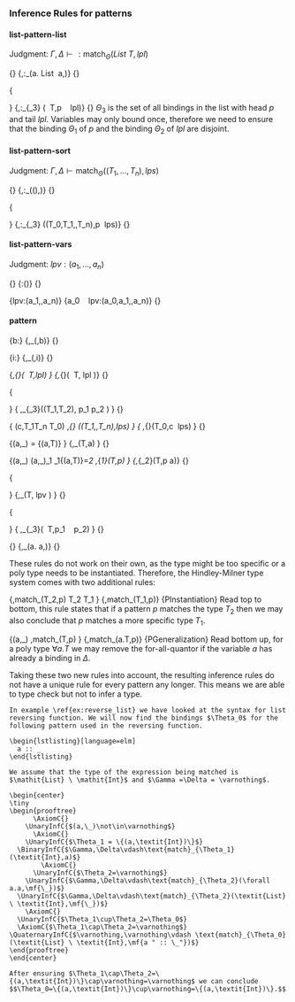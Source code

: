 ### Inference Rules for patterns

#### list-pattern-list

Judgment: $\Gamma,\Delta\vdash:\text{match}_\Theta (\mathit{List} \ T,lpl)$

\logicRule
{}
{\Gamma,\Delta\vdash:\text{match}_\varnothing (\forall a. List \ a,\mf{""})}
{}

\logicRule
{\begin{gathered}
\Gamma,\Delta\vdash:\text{match}_{\Theta_1} (T,p)\\
\Gamma,\Delta\vdash:\text{match}_{\Theta_2} (\mathit{List} \ T,lpl)\quad
\Theta_1\cap\Theta_2 = \varnothing\quad
\Theta_3 = \Theta_1\cup\Theta_2
\end{gathered}
}
{\Gamma,\Delta\vdash:\text{match}_{\Theta_3} (\mathit{List} \ T,p \ \mf{","} \ lpl)}
{}
$\Theta_3$ is the set of all bindings in the list with head $p$ and tail $lpl$. Variables may only bound once, therefore we need to ensure that the binding $\Theta_1$ of $p$ and the binding $\Theta_2$ of $lpl$ are disjoint.

#### list-pattern-sort

Judgment: $\Gamma,\Delta\vdash\text{match}_\Theta ((T_1,\dots,T_n),lps)$

\logicRule
{}
{\Gamma,\Delta\vdash:\text{match}_\Theta ((),\mf{""})}
{}

\logicRule
{\begin{gathered}
\Gamma,\Delta\vdash:\text{match}_{\Theta_1} (T_0,p)\\
\Gamma,\Delta\vdash:\text{match}_{\Theta_2} ((T_1,\dots,T_n),lps)\quad
\Theta_1\cap\Theta_2 = \varnothing\quad
\Theta_3 = \Theta_1\cup\Theta_2
\end{gathered}
}
{\Gamma,\Delta\vdash:\text{match}_{\Theta_3} ((T_0,T_1,\dots,T_n),p \ lps)}
{}

#### list-pattern-vars

Judgment: $lpv:(a_1,\dots,a_n)$

\logicRule
{}
{\mf{""}:()}
{}

\logicRule
{lpv:(a_1,\dots,a_n)}
{a_0 \ \mf{""} \ lpv:(a_0,a_1,\dots,a_n)}
{}

#### pattern

\logicRule
{b:\mathit{Bool}}
{\Gamma,\Delta\vdash \text{match}_\varnothing(\mathit{Bool},b)}
{}

\logicRule
{i:\mathit{Int}}
{\Gamma,\Delta\vdash \text{match}_\varnothing(\mathit{Int},i)}
{}

\logicRule
{\Gamma,\Delta\vdash \text{match}_{\Theta}(\mathit{List} \ T,lpl)
}
{\Gamma,\Delta\vdash \text{match}_{\Theta}(\mathit{List} \ T,\mf{"["} lpl \mf{"]"})}
{}

\logicRule
{\begin{gathered}
\Gamma,\Delta\vdash \text{match}_{\Theta_1}(T_1,p_1)\quad
\Gamma,\Delta\vdash \text{match}_{\Theta_2}(T_2,p_2)\quad\\
\Theta_1\cap\Theta_2=\varnothing
\Theta_1\cup\Theta_2=\Theta_3
\end{gathered}
}
{
\Gamma,\Delta\vdash \text{match}_{\Theta_3}((T_1,T_2),\mf{"("} p_1 \mf{","} p_2 \mf{")"})
}
{}

\logicRule
{
(c,T_1\to\dots\to T_n \to T_0)\in\Delta\quad
\Gamma,\Delta\vdash\text{match}_{\Theta} ((T_1,\dots,T_n),lps)
}
{
\Gamma,\Delta\vdash \text{match}_{\Theta}(T_0,c \ lps)
}
{}

\logicRule
{(a,\_)\not\in\Delta\quad
\Theta = \{(a,T)\}
}
{\Gamma,\Delta\vdash \text{match}_\Theta(T,a)
}
{}

\logicRule
{(a,\_)\not\in\Delta\quad
(a,\_)\not\in\Theta_1\quad
\Theta_1\cup\{(a,T)\}=\Theta_2\quad
\Gamma,\Delta\vdash \text{match}_{\Theta_1}(T,p)
}
{\Gamma,\Delta\vdash \text{match}_{\Theta_2}(T,p \mf{"as"} a)}
{}

\logicRule
{\begin{gathered}
lpv = (a_1,\dots,a_n)\quad
T = \{a_1:T_1,\dots,a_n:T_n\}\\
\Delta\cup\{(a_1,\_),\dots,(a_n,\_)\}=\varnothing\quad
\Theta = \{(a_1,T_1),\dots,(a_n,T_n)\}
\end{gathered}
}
{\Gamma,\Delta\vdash \text{match}_\Theta(T,\mf{"\{"} lpv \mf{"\}"})
}
{}

\logicRule
{
\begin{gathered}
\Gamma,\Delta\vdash\text{match}_{\Theta_1}(T,p_1)\quad
\Gamma,\Delta\vdash\text{match}_{\Theta_2}(\textit{List} \ T,p_2)\\
\Theta_1\cap\Theta_2=\varnothing
\Theta_1\cup\Theta_2=\Theta_3
\end{gathered}
}
{
\Gamma,\Delta\vdash\text{match}_{\Theta_3}(\textit{List} \ T,p_1 \ \mf{"::"} \ p_2)
}
{}

\logicRule
{}
{\Gamma,\Delta\vdash \text{match}_\varnothing(\forall a. a,\mf{"\_"})}
{}

\textemdash

These rules do not work on their own, as the type might be too specific or a poly type needs to be instantiated. Therefore, the Hindley-Milner type system comes with two additional rules:

\logicRule
{\Gamma,\Delta\vdash match_\Theta(T_2,p)\quad
T_2 \sqsubseteq T_1
}
{\Gamma,\Delta\vdash match_\Theta(T_1,p)}
{PInstantiation}
Read top to bottom, this rule states that if a pattern $p$ matches the type $T_2$ then we may also conclude that $p$ matches a more specific type $T_1$.

\logicRule
{(a,\_)\not\in\Delta\quad
\Gamma,\Delta\vdash match_\Theta(T,p)
}
{\Gamma,\Delta\vdash match_\Theta(\forall a.T,p)}
{PGeneralization}
Read bottom up, for a poly type $\forall a.T$ we may remove the for-all-quantor if the variable $a$ has already a binding in $\Delta$.

Taking these two new rules into account, the resulting inference rules do not have a unique rule for every pattern any longer. This means we are able to type check but not to infer a type.

```block2
In example \ref{ex:reverse_list} we have looked at the syntax for list reversing function. We will now find the bindings $\Theta_0$ for the following pattern used in the reversing function.

\begin{lstlisting}[language=elm]
  a :: _
\end{lstlisting}
  
We assume that the type of the expression being matched is $\mathit{List} \ \mathit{Int}$ and $\Gamma =\Delta = \varnothing$.

\begin{center}
\tiny
\begin{prooftree}
      \AxiomC{}
    \UnaryInfC{$(a,\_)\not\in\varnothing$}
      \AxiomC{}
    \UnaryInfC{$\Theta_1 = \{(a,\textit{Int})\}$}
  \BinaryInfC{$\Gamma,\Delta\vdash\text{match}_{\Theta_1}(\textit{Int},a)$}
        \AxiomC{}
      \UnaryInfC{$\Theta_2=\varnothing$}
    \UnaryInfC{$\Gamma,\Delta\vdash\text{match}_{\Theta_2}(\forall a.a,\mf{\_})$}
  \UnaryInfC{$\Gamma,\Delta\vdash\text{match}_{\Theta_2}(\textit{List} \ \textit{Int},\mf{\_})$}
    \AxiomC{}
  \UnaryInfC{$\Theta_1\cup\Theta_2=\Theta_0$}
  \AxiomC{$\Theta_1\cap\Theta_2=\varnothing$}
\QuaternaryInfC{$\varnothing,\varnothing\vdash \text{match}_{\Theta_0}(\textit{List} \ \textit{Int},\mf{a " :: \_"})$}
\end{prooftree}
\end{center}

After ensuring $\Theta_1\cap\Theta_2=\{(a,\textit{Int})\}\cap\varnothing=\varnothing$ we can conclude $$\Theta_0=\{(a,\textit{Int})\}\cup\varnothing=\{(a,\textit{Int})\}.$$
```
